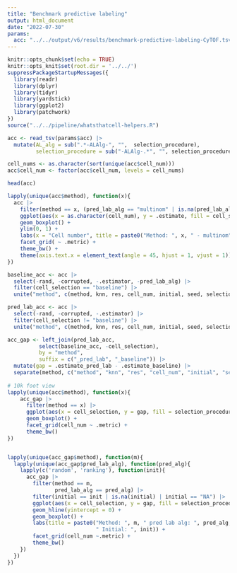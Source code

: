 ```yaml
---
title: "Benchmark predictive labeling"
output: html_document
date: "2022-07-30"
params:
  acc: "../../output/v6/results/benchmark-predictive-labeling-CyTOF.tsv"
---
```


```r
knitr::opts_chunk$set(echo = TRUE)
knitr::opts_knit$set(root.dir = '../../')
suppressPackageStartupMessages({
  library(readr)
  library(dplyr)
  library(tidyr)
  library(yardstick)
  library(ggplot2)
  library(patchwork)
})
source("../../pipeline/whatsthatcell-helpers.R")
```


```r
acc <- read_tsv(params$acc) |> 
  mutate(AL_alg = sub(".*-ALAlg-", "",  selection_procedure),
         selection_procedure = sub("-ALAlg-.*", "", selection_procedure))

cell_nums <- as.character(sort(unique(acc$cell_num)))
acc$cell_num <- factor(acc$cell_num, levels = cell_nums)

head(acc)

lapply(unique(acc$method), function(x){
  acc |> 
    filter(method == x, (pred_lab_alg == "multinom" | is.na(pred_lab_alg))) |> 
    ggplot(aes(x = as.character(cell_num), y = .estimate, fill = cell_selection)) +
    geom_boxplot() +
    ylim(0, 1) +
    labs(x = "Cell number", title = paste0("Method: ", x, " - multinom"), fill = "High confidence\ncell selection") +
    facet_grid( ~ .metric) +
    theme_bw() +
    theme(axis.text.x = element_text(angle = 45, hjust = 1, vjust = 1))
})
```


```r
baseline_acc <- acc |> 
  select(-rand, -corrupted, -.estimator, -pred_lab_alg) |> 
  filter(cell_selection == "baseline") |> 
  unite("method", c(method, knn, res, cell_num, initial, seed, selection_procedure, .metric, AL_alg), sep = ",")

pred_lab_acc <- acc |> 
  select(-rand, -corrupted, -.estimator) |> 
  filter(cell_selection != "baseline") |> 
  unite("method", c(method, knn, res, cell_num, initial, seed, selection_procedure, .metric, AL_alg), sep = ',')

acc_gap <- left_join(pred_lab_acc, 
          select(baseline_acc, -cell_selection), 
          by = "method",
          suffix = c("_pred_lab", "_baseline")) |> 
  mutate(gap = .estimate_pred_lab - .estimate_baseline) |> 
  separate(method, c("method", "knn", "res", "cell_num", "initial", "seed", "selection_procedure", ".metric", "AL_alg"), sep = ",")
  
# 10k foot view
lapply(unique(acc$method), function(x){
    acc_gap |> 
      filter(method == x) |> 
      ggplot(aes(x = cell_selection, y = gap, fill = selection_procedure)) +
      geom_boxplot() +
      facet_grid(cell_num ~ .metric) +
      theme_bw()
})


lapply(unique(acc_gap$method), function(m){
  lapply(unique(acc_gap$pred_lab_alg), function(pred_alg){
    lapply(c('random', 'ranking'), function(init){
      acc_gap |> 
        filter(method == m,
               pred_lab_alg == pred_alg) |> 
        filter(initial == init | is.na(initial) | initial == "NA") |> 
        ggplot(aes(x = cell_selection, y = gap, fill = selection_procedure)) +
        geom_hline(yintercept = 0) +
        geom_boxplot() +
        labs(title = paste0("Method: ", m, " pred lab alg: ", pred_alg,
                            " Initial: ", init)) +
        facet_grid(cell_num ~.metric) +
        theme_bw()
    })
  })
})
```
